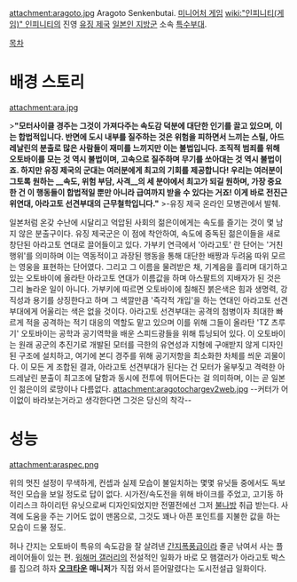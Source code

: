 attachment:aragoto.jpg
Aragoto Senkenbutai. [[미니어처 게임]] [[wiki:"인피니티(게임)" 인피니티]]의 진영 [[유징 제국]] [[일본인 지방군]] 소속 [[특수부대]].

[[목차]]
= 배경 스토리 =
attachment:ara.jpg

>'''"모터사이클 경주는 그것이 가져다주는 속도감 덕분에 대단한 인기를 끌고 있으며, 이는 합법적입니다. 반면에 도시 내부를 질주하는 것은 위험을 피하면서 느끼는 스릴, 아드레날린의 분출로 많은 사람들이 재미를 느끼지만 이는 불법입니다. 조직적 범죄를 위해 오토바이를 모는 것 역시 불법이며, 고속으로 질주하며 무기를 쏘아대는 것 역시 불법이죠. 하지만 유징 제국의 군대는 여러분에게 최고의 기회를 제공합니다! 우리는 여러분이 그토록 원하는 __속도, 위험 부담, 사격__의 세 분야에서 최고가 되길 원하며, 가장 중요한 건 이 행동들이 합법적일 뿐만 아니라 급여까지 받을 수 있다는 거죠! 이게 바로 전진근위연대, 아라고토 선견부대의 근무철학입니다."'''
>-유징 제국 온라인 모병관에서 발췌.

일본처럼 온갖 수난에 시달리고 억압된 사회의 젊은이에게는 속도를 즐기는 것이 몇 남지 않은 분출구이다. 유징 제국군은 이 점에 착안하여, 속도에 중독된 젊은이들을 새로 창단된 아라고토 연대로 끌어들이고 있다. 가부키 연극에서 '아라고토' 란 단어는 '거친 행위'를 의미하며 이는 역동적이고 과장된 행동을 통해 대단한 배짱과 두려움 따위 모르는 영웅을 표현하는 단어였다. 그리고 그 이름을 물려받은 채, 기계음을 흘리며 대기하고 있는 오토바이에 올라탄 아라고토 연대가 이름값을 하며 아스팔트의 지배자가 된 것은 그리 놀라운 일이 아니다. 가부키에 따르면 오토바이에 칠해진 붉은색은 힘과 생명력, 강직성과 용기를 상징한다고 하며 그 색깔만큼 '즉각적 개입'을 하는 연대인 아라고토 선견부대에게 어울리는 색은 없을 것이다. 아라고토 선견부대는 공격의 첨병이자 최대한 빠르게 적을 공격하는 적기 대응의 역할도 맡고 있으며 이를 위해 그들이 올라탄 'TZ 츠루기' 오토바이는 공학과 공기역학을 배운 스피드광들을 위해 튜닝되어 있다. 이 오토바이는 원래 공군의 추진기로 개발된 모터를 극한의 유연성과 지형에 구애받지 않게 디자인된 구조에 설치하고, 여기에 본디 경주를 위해 공기저항을 최소화한 차체를 씌운 괴물이다. 이 모든 게 조합된 결과, 아라고토 선견부대가 된다는 건 모터가 울부짖고 격력한 아드레날린 분출이 최고조에 달함과 동시에 전투에 뛰어든다는 걸 의미하며, 이는 곧 일본인 젊은이의 로망이나 다름없다.
attachment:aragotochargev2web.jpg
--커터가 어이없이 바라보는거라고 생각한다면 그것은 당신의 착각--

= 성능 =
attachment:araspec.png

위의 멋진 설정이 무색하게, 컨셉과 실제 모습이 불일치하는 몇몇 유닛들 중에서도 독보적인 모습을 보일 정도로 답이 없다. 시가전/속도전을 위해 바이크를 주었고, 고기동 하이리스크 하이리턴 유닛으로써 디자인되었지만 전멸전에선 그저 [[불나방]] 취급 받는다. 사격에 도움을 주는 기어도 없이 맨몸으로, 그것도 꽤나 아픈 포인트를 지불한 값을 하는 모습이 드물 정도.

허나 간지는 오토바이 특유의 속도감을 잘 살려낸 [[간지폭풍]]급이라 줄곧 낚여서 사는 플레이어들이 있는 편. [[워해머 갤러리]]의 전설적인 일화가 바로 모 햄갤러가 아라고토 박스를 집으려 하자 '''[[오크타운]] 매니저'''가 직접 와서 뜯어말렸다는 도시전설급 일화이다.
